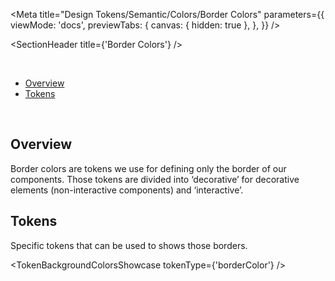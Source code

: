 
<Meta
  title="Design Tokens/Semantic/Colors/Border Colors"
  parameters={{
    viewMode: 'docs',
    previewTabs: {
      canvas: { hidden: true },
    },
  }}
/>

<SectionHeader title={'Border Colors'} />

<br />

- [Overview](#overview)
- [Tokens](#tokens)

<br />

## Overview

Border colors are tokens we use for defining only the border of our components. Those tokens are divided into ‘decorative’ for decorative elements (non-interactive components) and ‘interactive’.

## Tokens

Specific tokens that can be used to shows those borders.

<TokenBackgroundColorsShowcase tokenType={'borderColor'} />
